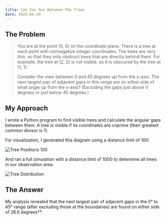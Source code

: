 ```yaml
---
title: Can You See Between The Trees
date: 2025-04-29
---
```


## The Problem

> You are at the point (0, 0) on the coordinate plane. There is a tree at each point with nonnegative integer coordinates. The trees are very thin, so that they only obstruct trees that are directly behind them. For example, the tree at (2, 2) is not visible, as it is obscured by the tree at (1, 1).
>
> Consider the view between 0 and 45 degrees up from the x-axis. The next largest pair of adjacent gaps in this range are on either side of what angle up from the x-axis? (Excluding the gaps just above 0 degrees or just below 45 degrees.)

## My Approach

I wrote a Python program to find visible trees and calculate the angular gaps between them. A tree is visible if its coordinates are coprime (their greatest common divisor is 1).

For visualization, I generated this diagram using a distance limit of 100:

<img src="/images/tree_positions_100.png" alt="Tree Positions 100" />

And ran a full simulation with a distance limit of 1000 to determine all trees in our observation area:

<img src="/images/tree_angle_differences.png" alt="Tree Distribution" />

## The Answer

My analysis revealed that the next largest pair of adjacent gaps in the 0° to 45° range (after excluding those at the boundaries) are found on either side of 26.6 degrees**.
